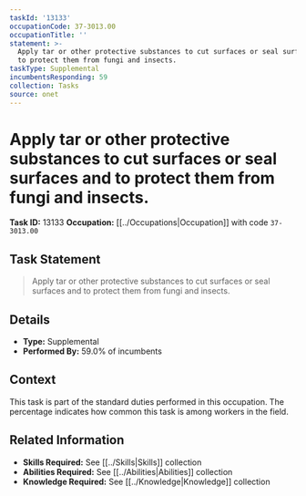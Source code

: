```yaml
---
taskId: '13133'
occupationCode: 37-3013.00
occupationTitle: ''
statement: >-
  Apply tar or other protective substances to cut surfaces or seal surfaces and
  to protect them from fungi and insects.
taskType: Supplemental
incumbentsResponding: 59
collection: Tasks
source: onet
---
```

# Apply tar or other protective substances to cut surfaces or seal surfaces and to protect them from fungi and insects.

**Task ID:** 13133
**Occupation:** [[../Occupations|Occupation]] with code `37-3013.00`

## Task Statement

> Apply tar or other protective substances to cut surfaces or seal surfaces and to protect them from fungi and insects.

## Details

- **Type:** Supplemental
- **Performed By:** 59.0% of incumbents

## Context

This task is part of the standard duties performed in this occupation. The percentage indicates how common this task is among workers in the field.

## Related Information

- **Skills Required:** See [[../Skills|Skills]] collection
- **Abilities Required:** See [[../Abilities|Abilities]] collection
- **Knowledge Required:** See [[../Knowledge|Knowledge]] collection
